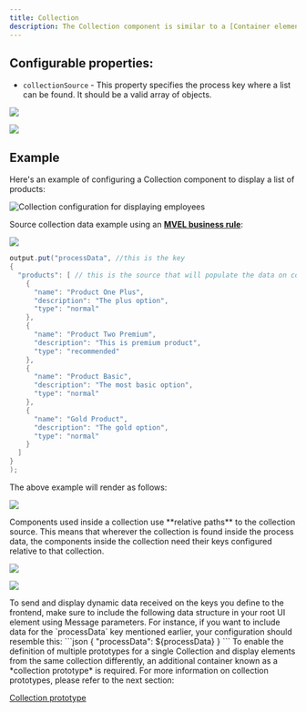 ```yaml
---
title: Collection
description: The Collection component is similar to a [Container element](../root-components/custom.md), allowing you to iterate through a list of elements and display them according to their configuration.
---
```


## Configurable properties:

* `collectionSource` - This property specifies the process key where a list can be found. It should be a valid array of objects.

![](https://s3.eu-west-1.amazonaws.com/docx.flowx.ai/release34/collection_source_key1.png)

![](https://s3.eu-west-1.amazonaws.com/docx.flowx.ai/release34/%20collection_source_key.png)

## Example

Here's an example of configuring a Collection component to display a list of products:

![Collection configuration for displaying employees](https://s3.eu-west-1.amazonaws.com/docx.flowx.ai/release34/collection_example.png)

Source collection data example using an [**MVEL business rule**](../../../actions/business-rule-action/business-rule-action.md):


![](https://s3.eu-west-1.amazonaws.com/docx.flowx.ai/release34/collection_mvel.png)

```java
output.put("processData", //this is the key
{
  "products": [ // this is the source that will populate the data on collection
    {
      "name": "Product One Plus",
      "description": "The plus option",
      "type": "normal"
    },
    {
      "name": "Product Two Premium",
      "description": "This is premium product",
      "type": "recommended"
    },
    {
      "name": "Product Basic",
      "description": "The most basic option",
      "type": "normal"
    },
    {
      "name": "Gold Product",
      "description": "The gold option",
      "type": "normal"
    }
  ]
}
);
```

The above example will render as follows:

![](https://s3.eu-west-1.amazonaws.com/docx.flowx.ai/release34/render_collection.gif)

<Info>
Components used inside a collection use **relative paths** to the collection source. This means that wherever the collection is found inside the process data, the components inside the collection need their keys configured relative to that collection.

![](https://s3.eu-west-1.amazonaws.com/docx.flowx.ai/release34/collection_relative_key.png)

![](https://s3.eu-west-1.amazonaws.com/docx.flowx.ai/release34/collection_key_rule.png)
</Info>

<Warning>
To send and display dynamic data received on the keys you define to the frontend, make sure to include the following data structure in your root UI element using Message parameters. For instance, if you want to include data for the `processData` key mentioned earlier, your configuration should resemble this:
```json
{
  "processData": ${processData}
}
```
</Warning>

<Tip>
To enable the definition of multiple prototypes for a single Collection and display elements from the same collection differently, an additional container known as a *collection prototype* is required. For more information on collection prototypes, please refer to the next section:
</Tip>

[Collection prototype](collection_prototype.md)